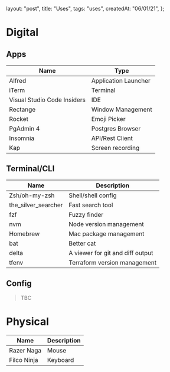   layout: "post",
  title: "Uses",
  tags: "uses",
  createdAt: "06/01/21",
};

# Digital

## Apps

| Name                        | Type                 |
| --------------------------- | -------------------- |
| Alfred                      | Application Launcher |
| iTerm                       | Terminal             |
| Visual Studio Code Insiders | IDE                  |
| Rectange                    | Window Management    |
| Rocket                      | Emoji Picker         |
| PgAdmin 4                   | Postgres Browser     |
| Insomnia                    | API/Rest Client      |
| Kap                         | Screen recording     |

## Terminal/CLI

| Name                | Description                      |
| ------------------- | -------------------------------- |
| Zsh/oh-my-zsh       | Shell/shell config               |
| the_silver_searcher | Fast search tool                 |
| fzf                 | Fuzzy finder                     |
| nvm                 | Node version management          |
| Homebrew            | Mac package management           |
| bat                 | Better cat                       |
| delta               | A viewer for git and diff output |
| tfenv               | Terraform version management     |

## Config

> TBC

# Physical

| Name        | Description |
| ----------- | ----------- |
| Razer Naga  | Mouse       |
| Filco Ninja | Keyboard    |
